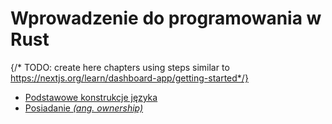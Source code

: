 # Wprowadzenie do programowania w Rust
{/* TODO: create here chapters using steps similar to https://nextjs.org/learn/dashboard-app/getting-started*/}

- [Podstawowe konstrukcje języka](/01-intro)
- [Posiadanie *(ang. ownership)*](/02-ownership)



